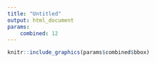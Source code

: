 ```yaml
---
title: "Untitled"
output: html_document
params:
	combined: 12
---
```


```r
knitr::include_graphics(params$combined$bbox)
```

<!--
```r
options(digits = 0)
countIds <- targets::tar_read(counted_ids_KEY)
countTime <- targets::tar_read(counted_time_KEY)

kable(countIds[, .(species = matched_name, family, class)])

kable(cbind(countIds[, .(sensor_type_id, nID = nIndividual, 
												 nDeploy = nDeployment, nTag, nRows)],
						countTime[, .(lenStudy, nYear = nYears)]
))
```

list(
			countids = counted_ids,
			tempoverlap = temp,
			counttime = counted_time,
			countnas = nas,
			bbox = bboxes
		)
```r
nas <- targets::tar_read(nas_KEY)
kable(data.table::data.table(col = names(nas), `% NA` = 100 * as.numeric(nas))[
	col %in% c('individual_id', 'location_lat', 'location_long')
])
```



```r
print(targets::tar_read(temp_KEY))
```
-->

